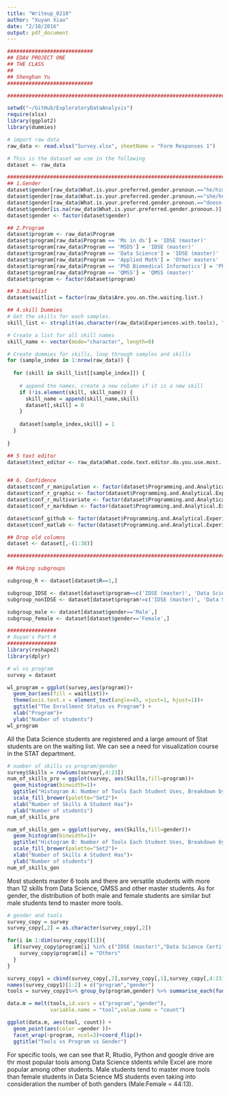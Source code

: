 ```yaml
---
title: "Writeup_0210"
author: "Xuyan Xiao"
date: "2/10/2016"
output: pdf_document
---
```

```r
############################
## EDAV PROJECT ONE
## THE CLASS
## 
## Shenghan Yu
############################

###########################################################################################

setwd("~/GitHub/ExploratoryDataAnalysis")
require(xlsx)
library(ggplot2)
library(dummies)

# import raw data
raw_data <- read.xlsx("Survey.xlsx", sheetName = "Form Responses 1")

# This is the dataset we use in the following 
dataset <- raw_data

###########################################################################################
## 1.Gender
dataset$gender[raw_data$What.is.your.preferred.gender.pronoun.=="he/him"] = "Male"
dataset$gender[raw_data$What.is.your.preferred.gender.pronoun.=="she/her"] = "Female"
dataset$gender[raw_data$What.is.your.preferred.gender.pronoun.=="doesn't matter"] = "Declined to state"
dataset$gender[is.na(raw_data$What.is.your.preferred.gender.pronoun.)] = "Declined to state"
dataset$gender <- factor(dataset$gender)

## 2.Program
dataset$program <- raw_data$Program
dataset$program[raw_data$Program == 'Ms in ds'] = 'IDSE (master)'
dataset$program[raw_data$Program == 'MSDS'] = 'IDSE (master)'
dataset$program[raw_data$Program == 'Data Science'] = 'IDSE (master)'
dataset$program[raw_data$Program == 'Applied Math'] = 'Other masters'
dataset$program[raw_data$Program == 'PhD Biomedical Informatics'] = 'Ph.D.'
dataset$program[raw_data$Program == 'QMSS'] = 'QMSS (master)'
dataset$program <- factor(dataset$program)

## 3.Waitlist
dataset$waitlist = factor(raw_data$Are.you.on.the.waiting.list.)

## 4.skill Dummies
# Get the skills for each samples.
skill_list <- strsplit(as.character(raw_data$Experiences.with.tools), ", ")

# Create a list for all skill names
skill_name <- vector(mode="character", length=0)

# Create dummies for skills, loop through samples and skills
for (sample_index in 1:nrow(raw_data)) {
  
  for (skill in skill_list[[sample_index]]) {
    
    # append the names, create a new column if it is a new skill
    if (!is.element(skill, skill_name)) {
      skill_name = append(skill_name,skill)
      dataset[,skill] = 0
    }
    
    dataset[sample_index,skill] = 1
  }
  
}

## 5 text editor
dataset$text_editor <- raw_data$What.code.text.editor.do.you.use.most.


## 6. Confidence
dataset$conf_r_manipulation <- factor(dataset$Programming.and.Analytical.Experiences..R..data.manipulation.and.modeling.,levels=c('None','A little', 'Confident', 'Expert'), ordered= TRUE) 
dataset$conf_r_graphic <- factor(dataset$Programming.and.Analytical.Experiences..R..graphic.basics..base..lattice..grid.etc....  ,levels=c('None','A little', 'Confident', 'Expert'), ordered= TRUE)
dataset$conf_r_multivariate <- factor(dataset$Programming.and.Analytical.Experiences..R..advanced..multivariate.data.analysis..e.g..spatiotemporal.data..visualization.and.modeling..    ,levels=c('None','A little', 'Confident', 'Expert'), ordered= TRUE)
dataset$conf_r_markdown <- factor(dataset$Programming.and.Analytical.Experiences..Reproducible.documentation.with.R..e.g..R.Markdown..  ,levels=c('None','A little', 'Confident', 'Expert'), ordered= TRUE)

dataset$conf_github <- factor(dataset$Programming.and.Analytical.Experiences..Github.,levels=c('None','A little', 'Confident', 'Expert'), ordered= TRUE)
dataset$conf_matlab <- factor(dataset$Programming.and.Analytical.Experiences..Matlab..data.manipulation..analysis..visualization.and.modeling.  ,levels=c('None','A little', 'Confident', 'Expert'), ordered= TRUE)

## Drop old columns
dataset <- dataset[,-(1:38)]

##################################################################################################

## Making subgroups

subgroup_R <- dataset[dataset$R==1,] 

subgroup_IDSE <- dataset[dataset$program==c('IDSE (master)', 'Data Science Certification'),] 
subgroup_nonIDSE <- dataset[dataset$program!=c('IDSE (master)', 'Data Science Certification'),] 

subgroup_male <- dataset[dataset$gender=='Male',] 
subgroup_female <- dataset[dataset$gender=='Female',] 
```

```r
################
# Xuyan's Part #
################
library(reshape2)
library(dplyr)

# wl vs program
survey = dataset

wl_program = ggplot(survey,aes(program))+
  geom_bar(aes(fill = waitlist))+
  theme(axis.text.x = element_text(angle=45, vjust=1, hjust=1))+
  ggtitle("The Enrollment Status vs Program") +
  xlab("Program")+
  ylab("Number of students")
wl_program
```

All the Data Science students are registered and a large amount of Stat students are on the waiting list. We can see a need for visualization course in the STAT department.

```r
# number of skills vs program/gender
survey$Skills = rowSums(survey[,4:23])
num_of_skills_pro = ggplot(survey, aes(Skills,fill=program))+
  geom_histogram(binwidth=1)+
  ggtitle("Histogram A: Number of Tools Each Student Uses, Breakdown by Program") +
  scale_fill_brewer(palette="Set2")+
  xlab("Number of Skills A Student Has")+
  ylab("Number of students")
num_of_skills_pro

num_of_skills_gen = ggplot(survey, aes(Skills,fill=gender))+
  geom_histogram(binwidth=1)+
  ggtitle("Histogram B: Number of Tools Each Student Uses, Breakdown by Gender")+
  scale_fill_brewer(palette="Set2")+
  xlab("Number of Skills A Student Has")+
  ylab("Number of students")
num_of_skills_gen
```

Most students master 6 tools and there are versatile students with more than 12 skills from Data Science, QMSS and other master students. As for gender, the distribution of both male and female students are similar but male students tend to master more tools.

```r
# gender and tools
survey_copy = survey
survey_copy[,2] = as.character(survey_copy[,2])

for(i in 1:dim(survey_copy)[1]){
  if(survey_copy$program[i] %in% c("IDSE (master)","Data Science Certification")==FALSE){
    survey_copy$program[i] = "Others"
  }
}

survey_copy1 = cbind(survey_copy[,2],survey_copy[,1],survey_copy[,4:23])
names(survey_copy1)[1:2] = c("program","gender")
tools = survey_copy1%>% group_by(program,gender) %>% summarise_each(funs(sum))

data.m = melt(tools,id.vars = c("program","gender"),
              variable.name = "tool",value.name = "count")

ggplot(data.m, aes(tool, count)) +   
  geom_point(aes(color =gender ))+
  facet_wrap(~program, ncol=3)+coord_flip()+
  ggtitle("Tools vs Program vs Gender")
```

For specific tools, we can see that R, Rtudio, Python and google drive are thr most popular tools among Data Science stdents while Excel are more popular among other students. Male students tend to master more tools than female students in Data Science MS students even taking into consideration the number of both genders (Male:Female = 44:13).